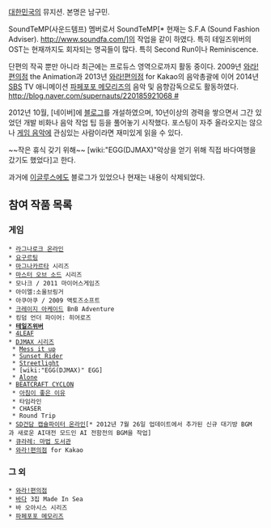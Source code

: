 [[대한민국]]의 뮤지션. 본명은 남구민.

SoundTeMP(사운드템프) 멤버로서 SoundTeMP[* 현재는 S.F.A (Sound Fashion Adviser). http://www.soundfa.com/]의 작업을 같이 하였다. 특히 테일즈위버의 OST는 현재까지도 회자되는 명곡들이 많다. 특히 Second Run이나 Reminiscence.

단편의 작곡 뿐만 아니라 최근에는 프로듀스 영역으로까지 활동 중이다. 2009년 [[와라!편의점]] the Animation과 2013년 [[와라!편의점]] for Kakao의 음악총괄에 이어 2014년 [[SBS]] TV 애니메이션 [[파페포포 메모리즈]]의 음악 및 음향감독으로도 활동하였다. [[http://blog.naver.com/supernauts/220185921068 #]]

2012년 10월, [네이버]에 [http://blog.naver.com/supernauts 블로그]를 개설하였으며, 10년이상의 경력을 쌓으면서 그간 있었던 개발 비화나 음악 작업 팁 등을 풀어놓기 시작했다.
포스팅이 자주 올라오지는 않으나 [[게임 음악]]에 관심있는 사람이라면 재미있게 읽을 수 있다.

~~작은 휴식 갖기 위해~~ [wiki:"EGG(DJMAX)"악상을 얻기 위해 직접 바다여행을 갔기도 했었다]고 한다.

과거에 [[이글루스]]에도 블로그가 있었으나 현재는 내용이 삭제되었다.

== 참여 작품 목록 ==
=== 게임 ===
 * [[라그나로크 온라인]]
 * [[요구르팅]]
 * [[마그나카르타]] 시리즈
 * [[마스터 오브 소드]] 시리즈
 * 모나크 / 2011 마이어스게임즈
 * 아이엘:소울브링거
 * 아쿠아쿠 / 2009 액토즈소프트
 * [[크레이지 아케이드]] BnB Adventure
 * 킹덤 언더 파이어: 히어로즈
 * '''[[테일즈위버]]'''
 * [[4LEAF]]
 * [[DJMAX 시리즈]]
  * [[Mess it up]]
  * [[Sunset Rider]]
  * [[Streetlight]]
  * [wiki:"EGG(DJMAX)" EGG]
  * [[Alone]]
 * [[BEATCRAFT CYCLON]]
  * [[아침이 좋은 이유]]
  * 타임라인
  * CHASER
  * Round Trip
 * [[SD건담 캡슐파이터 온라인]][* 2012년 7월 26일 업데이트에서 추가된 신규 대기방 BGM과 새로운 AI대전 모드인 AI 전함전의 BGM을 작업]
 * [[큐라레: 마법 도서관]]
 * [[와라!편의점]] for Kakao

=== 그 외 ===
 * [[와라!편의점]]
 * [[바다]] 3집 Made In Sea
 * 바 오아시스 시리즈
 * [[파페포포 메모리즈]]
